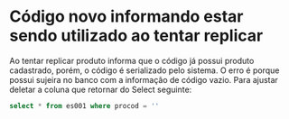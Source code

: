 # Código novo informando estar sendo utilizado ao tentar replicar
Ao tentar replicar produto informa que o código já possui produto cadastrado,
porém, o código é serializado pelo sistema.
O erro é porque possui sujeira no banco com a informação de código vazio.
Para ajustar deletar a coluna que retornar do Select seguinte:
```sql
select * from es001 where procod = ''
```